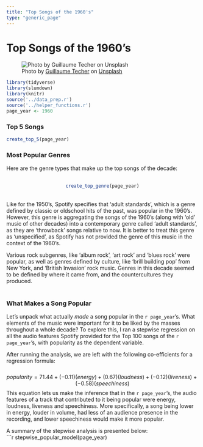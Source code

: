 ```yaml
---
title: "Top Songs of the 1960's"
type: "generic_page"
---
```


<style>
p.caption {
 font-size: 10pt; 
} 
</style>  

# Top Songs of the 1960's

![Photo by [Guillaume Techer](https://unsplash.com/@guillaume_t?utm_source=unsplash&utm_medium=referral&utm_content=creditCopyText) on [Unsplash](https://unsplash.com/s/photos/vinyl?utm_source=unsplash&utm_medium=referral&utm_content=creditCopyText)](/./1960s_files/vinyl.jpg)


```r
library(tidyverse)
library(slumdown)
library(knitr)
source('../data_prep.r')
source('../helper_functions.r')
page_year <- 1960

```

### Top 5 Songs
```r
create_top_5(page_year)
```
### Most Popular Genres 
Here are the genre types that make up the top songs of the decade: 
<br>
<br>
<center>
```r
create_top_genre(page_year)

```
</center>
<br> 
Like for the 1950's, Spotify specifies that 'adult standards', which is a genre defined by classic or oldschool hits of the past, was popular in the 1960's. However, this genre is aggregating the songs of the 1960's (along with 'old' music of other decades) into a contemporary genre called 'adult standards', as they are 'throwback' songs relative to now. It is better to treat this genre as 'unspecified', as Spotify has not provided the genre of this music in the context of the 1960's. 

Various rock subgenres, like 'album rock', 'art rock' and 'blues rock' were popular, as well as genres defined by culture, like 'brill building pop' from New York, and 'British Invasion' rock music. Genres in this decade seemed to be defined by where it came from, and the countercultures they produced. 
<br>
<br>


### What Makes a Song Popular 

Let's unpack what actually *made* a song popular in the `r page_year`'s. What elements of the music were important for it to be liked by the masses throughout a whole decade? To explore this, I ran a stepwise regression on all the audio features Spotify provided for the Top 100 songs of the `r page_year`'s, with popularity as the dependent variable. 

After running the analysis, we are left with the following co-efficients for a regression formula: 
<br>  
$$
popularity = 71.44 + (-0.11)(energy) + (0.67)(loudness) + (-0.12)(liveness) + (-0.58)(speechiness)
$$
This equation lets us make the inference that in the `r page_year`'s, the audio features of a track that contributed to it being popular were energy, loudness, liveness and speechiness. More specifically, a song being lower in energy, louder in volume, had less of an audience presence in the recording, and lower speechiness would make it more popular. 

A summary of the stepwise analysis is presented below:  
```r
stepwise_popular_model(page_year)